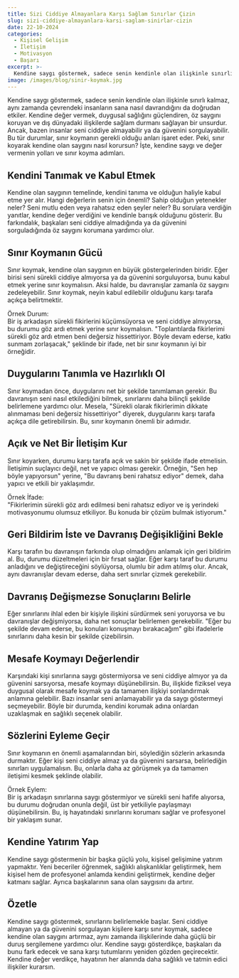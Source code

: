 ```yaml
---
title: Sizi Ciddiye Almayanlara Karşı Sağlam Sınırlar Çizin
slug: sizi-ciddiye-almayanlara-karsi-saglam-sinirlar-cizin
date: 22-10-2024
categories:
  - Kişisel Gelişim
  - İletişim
  - Motivasyon
  - Başarı
excerpt: >-
  Kendine saygı göstermek, sadece senin kendinle olan ilişkinle sınırlı kalmaz, aynı zamanda çevrendeki insanların sana nasıl davrandığını da doğrudan etkiler. Kendine değer vermek, duygusal sağlığını güçlendiren, öz saygını koruyan ve dış dünyadaki ilişkilerde sağlam durmanı sağlayan bir unsurdur...
image: /images/blog/sinir-koymak.jpg
---
```


Kendine saygı göstermek, sadece senin kendinle olan ilişkinle sınırlı kalmaz, aynı zamanda çevrendeki insanların sana nasıl davrandığını da doğrudan etkiler. Kendine değer vermek, duygusal sağlığını güçlendiren, öz saygını koruyan ve dış dünyadaki ilişkilerde sağlam durmanı sağlayan bir unsurdur. Ancak, bazen insanlar seni ciddiye almayabilir ya da güvenini sorgulayabilir. Bu tür durumlar, sınır koymanın gerekli olduğu anları işaret eder. Peki, sınır koyarak kendine olan saygını nasıl korursun? İşte, kendine saygı ve değer vermenin yolları ve sınır koyma adımları.

## Kendini Tanımak ve Kabul Etmek

Kendine olan saygının temelinde, kendini tanıma ve olduğun haliyle kabul etme yer alır. Hangi değerlerin senin için önemli? Sahip olduğun yetenekler neler? Seni mutlu eden veya rahatsız eden şeyler neler? Bu sorulara verdiğin yanıtlar, kendine değer verdiğini ve kendinle barışık olduğunu gösterir. Bu farkındalık, başkaları seni ciddiye almadığında ya da güvenini sorguladığında öz saygını korumana yardımcı olur.

## Sınır Koymanın Gücü

Sınır koymak, kendine olan saygının en büyük göstergelerinden biridir. Eğer birisi seni sürekli ciddiye almıyorsa ya da güvenini sorguluyorsa, bunu kabul etmek yerine sınır koymalısın. Aksi halde, bu davranışlar zamanla öz saygını zedeleyebilir. Sınır koymak, neyin kabul edilebilir olduğunu karşı tarafa açıkça belirtmektir.

Örnek Durum:  
Bir iş arkadaşın sürekli fikirlerini küçümsüyorsa ve seni ciddiye almıyorsa, bu durumu göz ardı etmek yerine sınır koymalısın. "Toplantılarda fikirlerimi sürekli göz ardı etmen beni değersiz hissettiriyor. Böyle devam ederse, katkı sunmam zorlaşacak," şeklinde bir ifade, net bir sınır koymanın iyi bir örneğidir.

## Duygularını Tanımla ve Hazırlıklı Ol

Sınır koymadan önce, duygularını net bir şekilde tanımlaman gerekir. Bu davranışın seni nasıl etkilediğini bilmek, sınırlarını daha bilinçli şekilde belirlemene yardımcı olur. Mesela, "Sürekli olarak fikirlerimin dikkate alınmaması beni değersiz hissettiriyor" diyerek, duygularını karşı tarafa açıkça dile getirebilirsin. Bu, sınır koymanın önemli bir adımıdır.

## Açık ve Net Bir İletişim Kur

Sınır koyarken, durumu karşı tarafa açık ve sakin bir şekilde ifade etmelisin. İletişimin suçlayıcı değil, net ve yapıcı olması gerekir. Örneğin, "Sen hep böyle yapıyorsun" yerine, "Bu davranış beni rahatsız ediyor" demek, daha yapıcı ve etkili bir yaklaşımdır.

Örnek İfade:  
"Fikirlerimin sürekli göz ardı edilmesi beni rahatsız ediyor ve iş yerindeki motivasyonumu olumsuz etkiliyor. Bu konuda bir çözüm bulmak istiyorum."

## Geri Bildirim İste ve Davranış Değişikliğini Bekle

Karşı tarafın bu davranışın farkında olup olmadığını anlamak için geri bildirim al. Bu, durumu düzeltmeleri için bir fırsat sağlar. Eğer karşı taraf bu durumu anladığını ve değiştireceğini söylüyorsa, olumlu bir adım atılmış olur. Ancak, aynı davranışlar devam ederse, daha sert sınırlar çizmek gerekebilir.

## Davranış Değişmezse Sonuçlarını Belirle

Eğer sınırlarını ihlal eden bir kişiyle ilişkini sürdürmek seni yoruyorsa ve bu davranışlar değişmiyorsa, daha net sonuçlar belirlemen gerekebilir. "Eğer bu şekilde devam ederse, bu konuları konuşmayı bırakacağım" gibi ifadelerle sınırlarını daha kesin bir şekilde çizebilirsin.

## Mesafe Koymayı Değerlendir

Karşındaki kişi sınırlarına saygı göstermiyorsa ve seni ciddiye almıyor ya da güvenini sarsıyorsa, mesafe koymayı düşünebilirsin. Bu, ilişkide fiziksel veya duygusal olarak mesafe koymak ya da tamamen ilişkiyi sonlandırmak anlamına gelebilir. Bazı insanlar seni anlamayabilir ya da saygı göstermeyi seçmeyebilir. Böyle bir durumda, kendini korumak adına onlardan uzaklaşmak en sağlıklı seçenek olabilir.

## Sözlerini Eyleme Geçir

Sınır koymanın en önemli aşamalarından biri, söylediğin sözlerin arkasında durmaktır. Eğer kişi seni ciddiye almaz ya da güvenini sarsarsa, belirlediğin sınırları uygulamalısın. Bu, onlarla daha az görüşmek ya da tamamen iletişimi kesmek şeklinde olabilir.

Örnek Eylem:  
Bir iş arkadaşın sınırlarına saygı göstermiyor ve sürekli seni hafife alıyorsa, bu durumu doğrudan onunla değil, üst bir yetkiliyle paylaşmayı düşünebilirsin. Bu, iş hayatındaki sınırlarını korumanı sağlar ve profesyonel bir yaklaşım sunar.

## Kendine Yatırım Yap

Kendine saygı göstermenin bir başka güçlü yolu, kişisel gelişimine yatırım yapmaktır. Yeni beceriler öğrenmek, sağlıklı alışkanlıklar geliştirmek, hem kişisel hem de profesyonel anlamda kendini geliştirmek, kendine değer katmanı sağlar. Ayrıca başkalarının sana olan saygısını da artırır.

## Özetle

Kendine saygı göstermek, sınırlarını belirlemekle başlar. Seni ciddiye almayan ya da güvenini sorgulayan kişilere karşı sınır koymak, sadece kendine olan saygını artırmaz, aynı zamanda ilişkilerinde daha güçlü bir duruş sergilemene yardımcı olur. Kendine saygı gösterdikçe, başkaları da bunu fark edecek ve sana karşı tutumlarını yeniden gözden geçirecektir. Kendine değer verdikçe, hayatının her alanında daha sağlıklı ve tatmin edici ilişkiler kurarsın.
